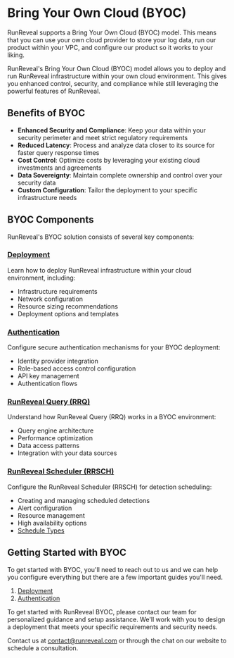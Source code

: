 # Bring Your Own Cloud (BYOC)

RunReveal supports a Bring Your Own Cloud (BYOC) model. This means that you can
use your own cloud provider to store your log data, run our product within your
VPC, and configure our product so it works to your liking.

RunReveal's Bring Your Own Cloud (BYOC) model allows you to deploy and run RunReveal infrastructure within your own cloud environment. This gives you enhanced control, security, and compliance while still leveraging the powerful features of RunReveal.

## Benefits of BYOC

- **Enhanced Security and Compliance**: Keep your data within your security perimeter and meet strict regulatory requirements
- **Reduced Latency**: Process and analyze data closer to its source for faster query response times
- **Cost Control**: Optimize costs by leveraging your existing cloud investments and agreements
- **Data Sovereignty**: Maintain complete ownership and control over your security data
- **Custom Configuration**: Tailor the deployment to your specific infrastructure needs

## BYOC Components

RunReveal's BYOC solution consists of several key components:

### [Deployment](./bring-your-own-cloud/deployment)

Learn how to deploy RunReveal infrastructure within your cloud environment, including:
- Infrastructure requirements
- Network configuration
- Resource sizing recommendations
- Deployment options and templates

### [Authentication](./bring-your-own-cloud/authentication)

Configure secure authentication mechanisms for your BYOC deployment:
- Identity provider integration
- Role-based access control configuration
- API key management
- Authentication flows

### [RunReveal Query (RRQ)](./bring-your-own-cloud/rrq)

Understand how RunReveal Query (RRQ) works in a BYOC environment:
- Query engine architecture
- Performance optimization
- Data access patterns
- Integration with your data sources

### [RunReveal Scheduler (RRSCH)](./bring-your-own-cloud/rrsch)

Configure the RunReveal Scheduler (RRSCH) for detection scheduling:
- Creating and managing scheduled detections
- Alert configuration
- Resource management
- High availability options
- [Schedule Types](./bring-your-own-cloud/rrsch/schedule-types)

## Getting Started with BYOC

To get started with BYOC, you'll need to reach out to us and we can help you
configure everything but there are a few important guides you'll need.

1. [Deployment](/bring-your-own-cloud/deployment)
2. [Authentication](/bring-your-own-cloud/authentication)

To get started with RunReveal BYOC, please contact our team for personalized guidance and setup assistance. We'll work with you to design a deployment that meets your specific requirements and security needs.

Contact us at contact@runreveal.com or through the chat on our website to schedule a consultation.